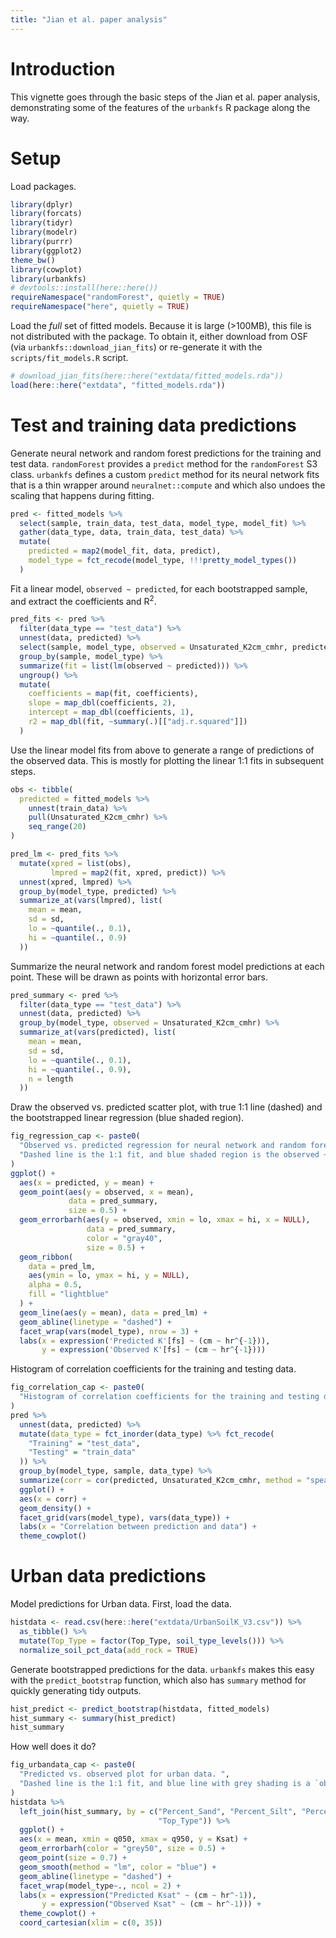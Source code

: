 ```yaml
---
title: "Jian et al. paper analysis"
---
```


# Introduction

This vignette goes through the basic steps of the Jian et al. paper analysis, demonstrating some of the features of the `urbankfs` R package along the way.

# Setup

Load packages.

```r
library(dplyr)
library(forcats)
library(tidyr)
library(modelr)
library(purrr)
library(ggplot2)
theme_bw()
library(cowplot)
library(urbankfs)
# devtools::install(here::here())
requireNamespace("randomForest", quietly = TRUE)
requireNamespace("here", quietly = TRUE)
```

Load the _full_ set of fitted models.
Because it is large (>100MB), this file is not distributed with the package.
To obtain it, either download from OSF (via `urbankfs::download_jian_fits`) or re-generate it with the `scripts/fit_models.R` script.

```r
# download_jian_fits(here::here("extdata/fitted_models.rda"))
load(here::here("extdata", "fitted_models.rda"))
```

# Test and training data predictions

Generate neural network and random forest predictions for the training and test data.
`randomForest` provides a `predict` method for the `randomForest` S3 class.
`urbankfs` defines a custom `predict` method for its neural network fits that is a thin wrapper around `neuralnet::compute` and which also undoes the scaling that happens during fitting.

```r
pred <- fitted_models %>%
  select(sample, train_data, test_data, model_type, model_fit) %>%
  gather(data_type, data, train_data, test_data) %>%
  mutate(
    predicted = map2(model_fit, data, predict),
    model_type = fct_recode(model_type, !!!pretty_model_types())
  )
```

Fit a linear model, `observed ~ predicted`, for each bootstrapped sample, and extract the coefficients and R^2^.

```r
pred_fits <- pred %>%
  filter(data_type == "test_data") %>%
  unnest(data, predicted) %>%
  select(sample, model_type, observed = Unsaturated_K2cm_cmhr, predicted) %>%
  group_by(sample, model_type) %>%
  summarize(fit = list(lm(observed ~ predicted))) %>%
  ungroup() %>%
  mutate(
    coefficients = map(fit, coefficients),
    slope = map_dbl(coefficients, 2),
    intercept = map_dbl(coefficients, 1),
    r2 = map_dbl(fit, ~summary(.)[["adj.r.squared"]])
  )
```

Use the linear model fits from above to generate a range of predictions of the observed data.
This is mostly for plotting the linear 1:1 fits in subsequent steps.

```r
obs <- tibble(
  predicted = fitted_models %>%
    unnest(train_data) %>%
    pull(Unsaturated_K2cm_cmhr) %>%
    seq_range(20)
)

pred_lm <- pred_fits %>%
  mutate(xpred = list(obs),
         lmpred = map2(fit, xpred, predict)) %>%
  unnest(xpred, lmpred) %>%
  group_by(model_type, predicted) %>%
  summarize_at(vars(lmpred), list(
    mean = mean,
    sd = sd,
    lo = ~quantile(., 0.1),
    hi = ~quantile(., 0.9)
  ))
```

Summarize the neural network and random forest model predictions at each point.
These will be drawn as points with horizontal error bars.

```r
pred_summary <- pred %>%
  filter(data_type == "test_data") %>%
  unnest(data, predicted) %>%
  group_by(model_type, observed = Unsaturated_K2cm_cmhr) %>%
  summarize_at(vars(predicted), list(
    mean = mean,
    sd = sd,
    lo = ~quantile(., 0.1),
    hi = ~quantile(., 0.9),
    n = length
  ))
```

Draw the observed vs. predicted scatter plot, with true 1:1 line (dashed) and the bootstrapped linear regression (blue shaded region).

```r
fig_regression_cap <- paste0(
  "Observed vs. predicted regression for neural network and random forest models. ",
  "Dashed line is the 1:1 fit, and blue shaded region is the observed ~ predicted regression."
)
ggplot() +
  aes(x = predicted, y = mean) +
  geom_point(aes(y = observed, x = mean),
             data = pred_summary,
             size = 0.5) +
  geom_errorbarh(aes(y = observed, xmin = lo, xmax = hi, x = NULL),
                 data = pred_summary,
                 color = "gray40",
                 size = 0.5) +
  geom_ribbon(
    data = pred_lm,
    aes(ymin = lo, ymax = hi, y = NULL),
    alpha = 0.5,
    fill = "lightblue"
  ) +
  geom_line(aes(y = mean), data = pred_lm) +
  geom_abline(linetype = "dashed") +
  facet_wrap(vars(model_type), nrow = 3) +
  labs(x = expression('Predicted K'[fs] ~ (cm ~ hr^{-1})),
       y = expression('Observed K'[fs] ~ (cm ~ hr^{-1}))) 
```

Histogram of correlation coefficients for the training and testing data.

```r
fig_correlation_cap <- paste0(
  "Histogram of correlation coefficients for the training and testing data."
)
pred %>%
  unnest(data, predicted) %>%
  mutate(data_type = fct_inorder(data_type) %>% fct_recode(
    "Training" = "test_data",
    "Testing" = "train_data"
  )) %>%
  group_by(model_type, sample, data_type) %>%
  summarize(corr = cor(predicted, Unsaturated_K2cm_cmhr, method = "spearman")) %>%
  ggplot() +
  aes(x = corr) +
  geom_density() +
  facet_grid(vars(model_type), vars(data_type)) +
  labs(x = "Correlation between prediction and data") +
  theme_cowplot()
```

# Urban data predictions

Model predictions for Urban data.
First, load the data.

```r
histdata <- read.csv(here::here("extdata/UrbanSoilK_V3.csv")) %>%
  as_tibble() %>%
  mutate(Top_Type = factor(Top_Type, soil_type_levels())) %>%
  normalize_soil_pct_data(add_rock = TRUE)
```

Generate bootstrapped predictions for the data.
`urbankfs` makes this easy with the `predict_bootstrap` function, which also has `summary` method for quickly generating tidy outputs.

```r
hist_predict <- predict_bootstrap(histdata, fitted_models)
hist_summary <- summary(hist_predict)
hist_summary
```

How well does it do?

```r
fig_urbandata_cap <- paste0(
  "Predicted vs. observed plot for urban data. ",
  "Dashed line is the 1:1 fit, and blue line with grey shading is a `observed ~ predicted` linear fit."
)
histdata %>%
  left_join(hist_summary, by = c("Percent_Sand", "Percent_Silt", "Percent_Clay",
                                 "Top_Type")) %>%
  ggplot() +
  aes(x = mean, xmin = q050, xmax = q950, y = Ksat) +
  geom_errorbarh(color = "grey50", size = 0.5) +
  geom_point(size = 0.7) +
  geom_smooth(method = "lm", color = "blue") +
  geom_abline(linetype = "dashed") +
  facet_wrap(model_type~., ncol = 2) +
  labs(x = expression("Predicted Ksat" ~ (cm ~ hr^-1)),
       y = expression("Observed Ksat" ~ (cm ~ hr^-1))) +
  theme_cowplot() +
  coord_cartesian(xlim = c(0, 35))
```
